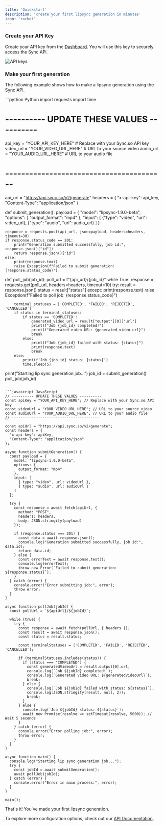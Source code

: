 ```yaml
---
title: 'Quickstart'
description: 'create your first lipsync generation in minutes'
icon: 'rocket'
---
```


### Create your API Key

Create your API key from the [Dashboard](https://sync.so/keys). You will use this key to securely access the Sync API.

![API keys](/images/quickstart/api-keys.png)

### Make your first generation

The following example shows how to make a lipsync generation using the Sync API.

<CodeGroup>
```python Python
import requests
import time

# ---------- UPDATE THESE VALUES ----------
api_key = "YOUR_API_KEY_HERE"  # Replace with your Sync.so API key
video_url = "YOUR_VIDEO_URL_HERE"  # URL to your source video
audio_url = "YOUR_AUDIO_URL_HERE"  # URL to your audio file
# ----------------------------------------

api_url = "https://api.sync.so/v2/generate"
headers = {
    "x-api-key": api_key,
    "Content-Type": "application/json"
}

def submit_generation():
    payload = {
        "model": "lipsync-1.9.0-beta",
        "options": {
            "output_format": "mp4"
        },
        "input": [
            {"type": "video", "url": video_url},
            {"type": "audio", "url": audio_url}
        ]
    }

    response = requests.post(api_url, json=payload, headers=headers, timeout=30)
    if response.status_code == 201:
        print("Generation submitted successfully, job id:", response.json()["id"])
        return response.json()["id"]
    else:
        print(response.text)
        raise Exception(f"Failed to submit generation: {response.status_code}")

def poll_job(job_id):
    poll_url = f"{api_url}/{job_id}"
    while True:
        response = requests.get(poll_url, headers=headers, timeout=10)
        try:
            result = response.json()
            status = result["status"]
        except:
            print(response.text)
            raise Exception(f"Failed to poll job: {response.status_code}")
    
        terminal_statuses = ['COMPLETED', 'FAILED', 'REJECTED', 'CANCELLED']
        if status in terminal_statuses:
            if status == 'COMPLETED':
                generated_video_url = result["output"][0]["url"]
                print(f"Job {job_id} completed!")
                print(f"Generated video URL: {generated_video_url}")
                break
            else:
                print(f"Job {job_id} failed with status: {status}")
                print(response.text)
                break
        else:
            print(f'Job {job_id} status: {status}')
            time.sleep(5)

print("Starting lip sync generation job...")
job_id = submit_generation()
poll_job(job_id)
```

```javascript JavaScript
// ---------- UPDATE THESE VALUES ----------
const apiKey = "YOUR_API_KEY_HERE"; // Replace with your Sync.so API key
const videoUrl = "YOUR_VIDEO_URL_HERE"; // URL to your source video
const audioUrl = "YOUR_AUDIO_URL_HERE"; // URL to your audio file
// ----------------------------------------

const apiUrl = "https://api.sync.so/v2/generate";
const headers = {
  "x-api-key": apiKey,
  "Content-Type": "application/json"
};

async function submitGeneration() {
  const payload = {
    model: "lipsync-1.9.0-beta",
    options: {
      output_format: "mp4"
    },
    input: [
      { type: "video", url: videoUrl },
      { type: "audio", url: audioUrl }
    ]
  };

  try {
    const response = await fetch(apiUrl, {
      method: "POST",
      headers: headers,
      body: JSON.stringify(payload)
    });

    if (response.status === 201) {
      const data = await response.json();
      console.log("Generation submitted successfully, job id:", data.id);
      return data.id;
    } else {
      const errorText = await response.text();
      console.log(errorText);
      throw new Error(`Failed to submit generation: ${response.status}`);
    }
  } catch (error) {
    console.error("Error submitting job:", error);
    throw error;
  }
}

async function pollJob(jobId) {
  const pollUrl = `${apiUrl}/${jobId}`;
  
  while (true) {
    try {
      const response = await fetch(pollUrl, { headers });
      const result = await response.json();
      const status = result.status;
      
      const terminalStatuses = ['COMPLETED', 'FAILED', 'REJECTED', 'CANCELLED'];
      
      if (terminalStatuses.includes(status)) {
        if (status === 'COMPLETED') {
          const generatedVideoUrl = result.output[0].url;
          console.log(`Job ${jobId} completed!`);
          console.log(`Generated video URL: ${generatedVideoUrl}`);
          break;
        } else {
          console.log(`Job ${jobId} failed with status: ${status}`);
          console.log(JSON.stringify(result, null, 2));
          break;
        }
      } else {
        console.log(`Job ${jobId} status: ${status}`);
        await new Promise(resolve => setTimeout(resolve, 5000)); // Wait 5 seconds
      }
    } catch (error) {
      console.error("Error polling job:", error);
      throw error;
    }
  }
}

async function main() {
  console.log("Starting lip sync generation job...");
  try {
    const jobId = await submitGeneration();
    await pollJob(jobId);
  } catch (error) {
    console.error("Error in main process:", error);
  }
}

main(); 

```

</CodeGroup>

That's it! You've made your first lipsync generation.

To explore more configuration options, check out our [API Documentation](/api-reference).
